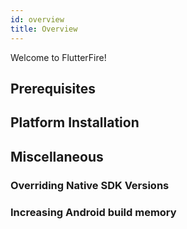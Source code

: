 ```yaml
---
id: overview
title: Overview
---
```


Welcome to FlutterFire!

## Prerequisites

## Platform Installation

## Miscellaneous

### Overriding Native SDK Versions

### Increasing Android build memory
